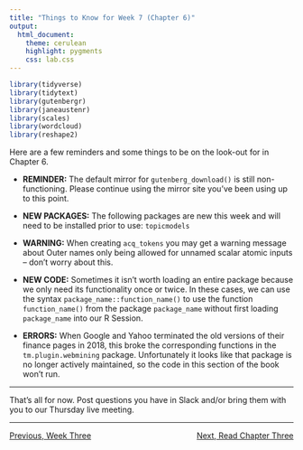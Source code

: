 ```yaml
---
title: "Things to Know for Week 7 (Chapter 6)"
output: 
  html_document:
    theme: cerulean
    highlight: pygments
    css: lab.css
---
```


```r
library(tidyverse)
library(tidytext)
library(gutenbergr)
library(janeaustenr)
library(scales)
library(wordcloud)
library(reshape2)
```

Here are a few reminders and some things to be on the look-out for in Chapter 6.

  + **REMINDER:** The default mirror for `gutenberg_download()` is still non-functioning. Please continue using the mirror site you've been using up to this point.
  
  + **NEW PACKAGES:** The following packages are new this week and will need to be installed prior to use: `topicmodels`
  
  + **WARNING:** When creating `acq_tokens` you may get a warning message about Outer names only being allowed for unnamed scalar atomic inputs -- don't worry about this.
  
  + **NEW CODE:** Sometimes it isn't worth loading an entire package because we only need its functionality once or twice. In these cases, we can use the syntax `package_name::function_name()` to use the function `function_name()` from the package `package_name` without first loading `package_name` into our R Session.
  
  + **ERRORS:** When Google and Yahoo terminated the old versions of their finance pages in 2018, this broke the corresponding functions in the `tm.plugin.webmining` package. Unfortunately it looks like that package is no longer actively maintained, so the code in this section of the book won't run.
  

  
***

That's all for now. Post questions you have in Slack and/or bring them with you to our Thursday live meeting.

***

<p style = "text-align:left;">[Previous, Week Three](https://agmath.github.io/FacultyUpskilling/)
<span style = "float:right;">[Next, Read Chapter Three](https://www.tidytextmining.com/tfidf.html)</span>
</p>